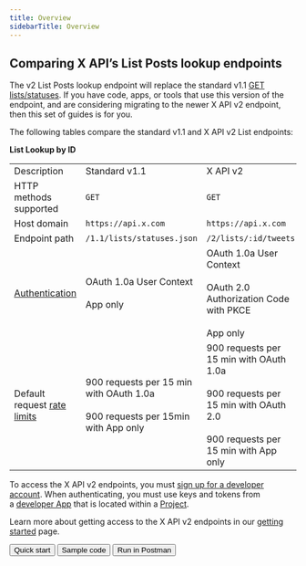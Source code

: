 ---
title: Overview
sidebarTitle: Overview
---


## Comparing X API’s List Posts lookup endpoints

The v2 List Posts lookup endpoint will replace the standard v1.1 [GET lists/statuses](https://developer.x.com/en/docs/twitter-api/v1/accounts-and-users/create-manage-lists/api-reference/get-lists-statuses). If you have code, apps, or tools that use this version of the endpoint, and are considering migrating to the newer X API v2 endpoint, then this set of guides is for you.

The following tables compare the standard v1.1 and X API v2 List endpoints:

**List Lookup by ID**

|     |     |     |
| :--- | :--- | :--- |
| Description | Standard v1.1 | X API v2 |
| HTTP methods supported | `GET` | `GET` |
| Host domain | `https://api.x.com` | `https://api.x.com` |
| Endpoint path | `/1.1/lists/statuses.json` | `/2/lists/:id/tweets` |
| [Authentication](/resources/fundamentals/authentication) | OAuth 1.0a User Context<br/><br/>App only | OAuth 1.0a User Context<br/><br/>OAuth 2.0 Authorization Code with PKCE<br/><br/>App only |
| Default request [rate limits](/resources/fundamentals/rate-limits) | 900 requests per 15 min with OAuth 1.0a<br/><br/>900 requests per 15min with App only | 900 requests per 15 min with OAuth 1.0a<br/><br/>900 requests per 15 min with OAuth 2.0<br/><br/>900 requests per 15 min with App only |

To access the X API v2 endpoints, you must [sign up for a developer account](https://developer.x.com/en/portal/petition/essential/basic-info). When authenticating, you must use keys and tokens from a [developer App](/resources/fundamentals/developer-apps) that is located within a [Project](/resources/fundamentals/projects). 

Learn more about getting access to the X API v2 endpoints in our [getting started](/x-api/getting-started/getting-access) page.
<div className="flex space-x-2">
<Button href="/x-api/lists/list-tweets/quickstart">
  Quick start
</Button>
<Button href="https://github.com/xdevplatform/Twitter-API-v2-sample-code">
  Sample code
</Button>
<Button href="https://app.getpostman.com/run-collection/9956214-784efcda-ed4c-4491-a4c0-a26470a67400">
  Run in Postman
</Button>
</div>